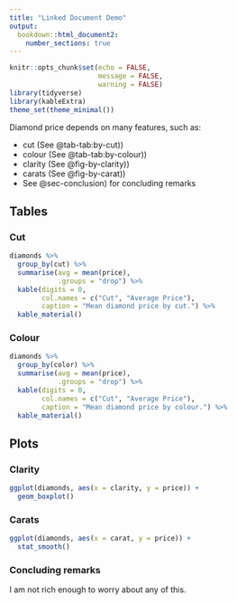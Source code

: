```yaml
---
title: "Linked Document Demo"
output: 
  bookdown::html_document2:
    number_sections: true
---
```


```r
knitr::opts_chunk$set(echo = FALSE,
                      message = FALSE,
                      warning = FALSE)
library(tidyverse)
library(kableExtra)
theme_set(theme_minimal())
```

Diamond price depends on many features, such as:

- cut (See @tab-tab:by-cut))
- colour (See @tab-tab:by-colour))
- clarity (See @fig-by-clarity))
- carats (See @fig-by-carat))
- See @sec-conclusion) for concluding remarks

## Tables

### Cut

```r
diamonds %>%
  group_by(cut) %>%
  summarise(avg = mean(price),
            .groups = "drop") %>%
  kable(digits = 0, 
        col.names = c("Cut", "Average Price"),
        caption = "Mean diamond price by cut.") %>%
  kable_material()
```

### Colour

```r
diamonds %>%
  group_by(color) %>%
  summarise(avg = mean(price),
            .groups = "drop") %>%
  kable(digits = 0, 
        col.names = c("Cut", "Average Price"),
        caption = "Mean diamond price by colour.") %>%
  kable_material()
```

## Plots

### Clarity

```r
ggplot(diamonds, aes(x = clarity, y = price)) +
  geom_boxplot() 
```

### Carats

```r
ggplot(diamonds, aes(x = carat, y = price)) +
  stat_smooth()
```

### Concluding remarks {#sec-conclusion}

I am not rich enough to worry about any of this.
